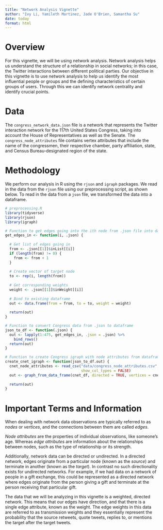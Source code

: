 ```yaml
---
title: "Network Analysis Vignette"
author: "Ivy Li, Yamileth Martinez, Jade O'Brien, Samantha Su"
date: today
format: html
---
```


# Overview
For this vignette, we will be using network analysis. Network analysis helps us understand the structure of a relationship in social networks; in this case, the Twitter interactions between different political parties. Our objective in this vignette is to use network analysis to help us identify the most influential people or groups and the defining characteristics of certain groups of users. Through this we can identify network centrality and identify crucial points.

# Data
The `congress_network_data.json` file is a network that represents the Twitter interaction network for the 117th United States Congress, taking into account the House of Representatives as well as the Senate. The `congress_node_attributes` file contains vertex attributes that include the name of the congressmen, their respective chamber, party affiliation, state, and Census Bureau-designated region of the state.

# Methodology
We perform our analysis in R using the `rjson` and `igraph` packages. We read in the data from the `rjson` file using our preprocessing script, as shown below. To read in the data from a `json` file, we transformed the data into a dataframe.

```r
# preprocessing.R
library(tidyverse)
library(rjson)
library(igraph)

# Function to get edges going into the ith node from .json file into dataframe
get_edges_in <- function(i, .json) {
  
  # Get list of edges going in
  from <- .json[[1]]$inList[[i]] 
  if (length(from) != 0) {
    from <- from + 1
  }
  
  # Create vector of target node
  to <- rep(i, length(from))
  
  # Get corresponding weights
  weight <- .json[[1]]$inWeight[[i]]
  
  # Bind to existing dataframe
  out <- data.frame(from = from, to = to, weight = weight)
  
  return(out)
}

# Function to convert Congress data from .json to dataframe
json_to_df <- function(.json) {
  out <- lapply(1:475, get_edges_in, .json = .json) %>%
    bind_rows()
  return(out)
}

# Function to create Congress igraph with node attributes from dataframe
create_cnet_igraph <- function(json_to_df.out) {
  cnet_node_attributes <- read_csv("data/congress_node_attributes.csv",
                                   show_col_types = FALSE)
  out <- graph_from_data_frame(cnet_df, directed = TRUE, vertices = cnet_node_attributes)
  
  return(out)
}
```

# Important Terms and Information

When dealing with network data observations are typically referred to as *nodes* or *vertices*, and the connections between them are called *edges*.

*Node attributes* are the properties of individual observations, like someone's age. Whereas *edge attributes* are information about the relationships between nodes, such as the type of relationship or its strength. 

Additionally, network data can be directed or undirected. In a directed network, edges originate from a particular node (known as the *source*) and terminate in another (known as the *target*). In contrast  no such directionality exists for undirected networks. For example, if we had data on a network of people in a gift exchange, this could be represented as a directed network where edges originate from the person giving a gift and terminate at the person receiving that particular gift.

The data that we will be analyzing in this vignette is a weighted, directed network. This means that our edges have direction, and that there is a single edge attribute, known as the weight. The edge weights in this data are referred to as transmission weights and they essentially represent the probability that the source retweets, quote tweets, replies to, or mentions the target after the target tweets. 